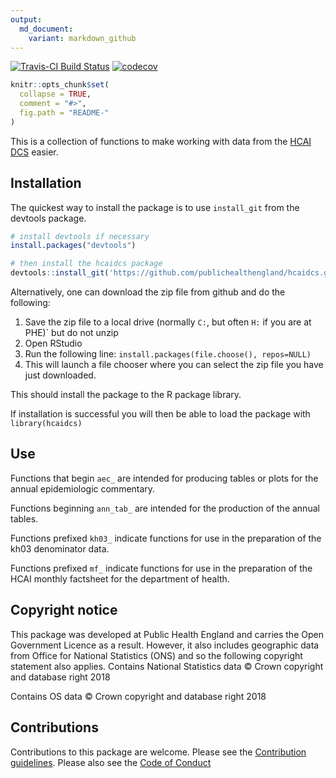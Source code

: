 ```yaml
---
output:
  md_document:
    variant: markdown_github
---
```


<!-- README.md is generated from README.Rmd. Please edit that file -->

[![Travis-CI Build Status](https://travis-ci.org/PublicHealthEngland/hcaidcs.svg?branch=master)](https://travis-ci.org/) [![codecov](https://codecov.io/gh/PublicHealthEngland/hcaidcs/branch/master/graph/badge.svg)](https://codecov.io/gh/PublicHealthEngland/hcaidcs)

```r
knitr::opts_chunk$set(
  collapse = TRUE,
  comment = "#>",
  fig.path = "README-"
)
```

This is a collection of functions to make working with data from the [HCAI DCS](https://hcaidcs.phe.org.uk/) easier. 


## Installation

The quickest way to install the package is to use `install_git` from the devtools package. 

```r
# install devtools if necessary
install.packages("devtools")

# then install the hcaidcs package
devtools::install_git('https://github.com/publichealthengland/hcaidcs.git')
```

Alternatively, one can download the zip file from github and do the following:

1.	Save the zip file to a local drive (normally `C:`, but often `H:` if you are at PHE)`     but do not unzip
1.	Open RStudio
1.	Run the following line: `install.packages(file.choose(), repos=NULL)`
1.	This will launch a file chooser where you can select the zip file you have just downloaded. 

This should install the package to the R package library. 

If installation is successful you will then be able to load the package with
`library(hcaidcs)`

## Use
Functions that begin `aec_` are intended for producing tables or plots for the annual epidemiologic commentary. 

Functions beginning `ann_tab_` are intended for the production of the annual tables. 

Functions prefixed `kh03_` indicate functions for use in the preparation of the kh03 denominator data. 

Functions prefixed `mf_` indicate functions for use in the preparation of the HCAI monthly factsheet for the department of health. 

## Copyright notice

This package was developed at Public Health England and carries the Open Government Licence as a result. 
However, it also includes geographic data from Office for National Statistics (ONS) and so the following copyright statement also applies. 
Contains National Statistics data &copy; Crown copyright and database right 2018

Contains OS data &copy; Crown copyright and database right 2018

## Contributions
Contributions to this package are welcome. 
Please see the [Contribution guidelines](https://github.com/PublicHealthEngland/hcaidcs/blob/master/CONTRIBUTING.md).
Please also see the [Code of Conduct](https://github.com/PublicHealthEngland/hcaidcs/blob/master/CODE_OF_CONDUCT.md)
